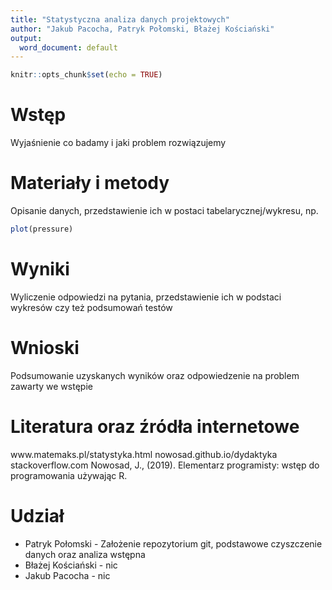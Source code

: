 ```yaml
---
title: "Statystyczna analiza danych projektowych"
author: "Jakub Pacocha, Patryk Połomski, Błażej Kościański"
output:
  word_document: default
---
```


```r
knitr::opts_chunk$set(echo = TRUE)
```

# Wstęp

Wyjaśnienie co badamy i jaki problem rozwiązujemy

# Materiały i metody

Opisanie danych, przedstawienie ich w postaci tabelarycznej/wykresu, np.

```r
plot(pressure)
```

# Wyniki

Wyliczenie odpowiedzi na pytania, przedstawienie ich w podstaci wykresów czy też podsumowań testów

# Wnioski

Podsumowanie uzyskanych wyników oraz odpowiedzenie na problem zawarty we wstępie

# Literatura oraz źródła internetowe

www.matemaks.pl/statystyka.html
nowosad.github.io/dydaktyka
stackoverflow.com
Nowosad, J., (2019). Elementarz programisty: wstęp do programowania używając R.

# Udział

- Patryk Połomski - Założenie repozytorium git, podstawowe czyszczenie danych oraz analiza wstępna
- Błażej Kościański - nic
- Jakub Pacocha - nic